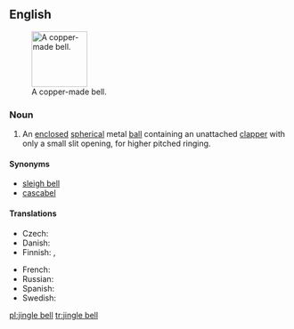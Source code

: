 ==English==
{{wikipedia}}
[[Image:Hawksbelleasttennmound.png|thumb|100px|A copper-made bell.]]

===Noun===
{{en-noun}}

# An [[enclosed]] [[spherical]] metal [[ball]] containing an unattached [[clapper]] with only a small slit opening, for higher pitched ringing.

====Synonyms====
* [[sleigh bell]]
* [[cascabel]]

====Translations====
{{trans-top|bell}}
* Czech: {{t+|cs|rolnička|f}}
* Danish: {{t+|da|bjælde|c}}
* Finnish: {{t+|fi|kulkunen}}, {{t+|fi|tiuku}}
{{trans-mid}}
* French: {{t+|fr|grelot|m}}
* Russian: {{t+|ru|бубенец|m}}
* Spanish: {{t+|es|cascabel|m}}
* Swedish: {{t-|sv|bjällerklang}}
{{trans-bottom}}

[[pl:jingle bell]]
[[tr:jingle bell]]